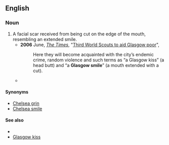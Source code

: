 ==English==

===Noun===
{{en-noun|sg=[[Glasgow]] [[smile]]}}

# A facial scar received from being cut on the edge of the mouth, resembling an extended smile. 
#*'''2006''' June, ''[[w:The Times|The Times]]'', "[http://www.timesonline.co.uk/tol/news/uk/article679113.ece Third World Scouts to aid Glasgow poor]",
#*:Here they will become acquainted with the city’s endemic crime, random violence and such terms as “a Glasgow kiss” (a head butt) and “a '''Glasgow smile'''” (a mouth extended with a cut).
#*{{quote-book|2007|Harland Miller|International Lonely Guy|url=http://books.google.com/books?id=3YVQAAAAMAAJ|page=118
|passage=To promote the bid they had this slogan, 'Glasgow Smiles Better', which, when you consider what a '''Glasgow smile''' is, is a pretty negative association to make.}}

====Synonyms====
*[[Chelsea grin]]
*[[Chelsea smile]]

====See also====
*{{pedialite}}
*[[Glasgow kiss]]